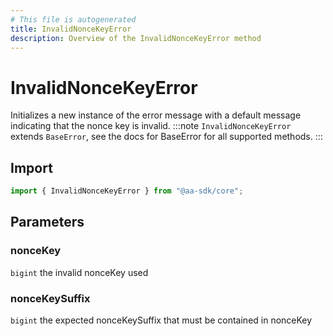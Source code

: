 ```yaml
---
# This file is autogenerated
title: InvalidNonceKeyError
description: Overview of the InvalidNonceKeyError method
---
```


# InvalidNonceKeyError

Initializes a new instance of the error message with a default message indicating that the nonce key is invalid.
:::note
`InvalidNonceKeyError` extends `BaseError`, see the docs for BaseError for all supported methods.
:::

## Import

```ts
import { InvalidNonceKeyError } from "@aa-sdk/core";
```

## Parameters

### nonceKey

`bigint`
the invalid nonceKey used

### nonceKeySuffix

`bigint`
the expected nonceKeySuffix that must be contained in nonceKey
